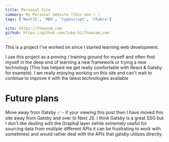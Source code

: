 ```yaml
---
title: Personal Site
summary: My Personal website (this one ! )
tags: ['NextJS', 'MDX', 'typescript', 'Chakra']

site: https://lhowsam.com
github: https://github.com/luke-h1/lhowsam.com
---
```



This is a project I've worked on since I started learning web development.


I use this project as a proving / training ground for myself and often find myself in the deep end of learning a new framework or trying a new technology (This has helped me get really comfortable with React & Gatsby for example). I am really enjoying working on this site and can't wait to continue to improve it with the latest technologies available


# Future plans 

Move away from Gatsby ✅ - if your viewing this post then I have moved this site away from Gatsby and over to Next JS. I think Gatsby is a great SSG but I don't like dealing with the Graphql layer (while extremely useful for sourcing data from multiple different APIs it can be frustrating to work with sometimes) and would rather deal with the APIs that gatsby utilizes directly. 